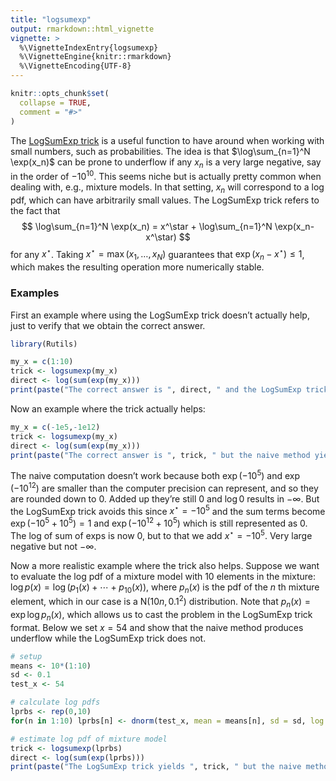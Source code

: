 ```yaml
---
title: "logsumexp"
output: rmarkdown::html_vignette
vignette: >
  %\VignetteIndexEntry{logsumexp}
  %\VignetteEngine{knitr::rmarkdown}
  %\VignetteEncoding{UTF-8}
---
```


```r
knitr::opts_chunk$set(
  collapse = TRUE,
  comment = "#>"
)
```

The [LogSumExp trick](https://en.wikipedia.org/wiki/LogSumExp)
is a useful function to have around when working with small numbers, 
such as probabilities.
The idea is that $\log\sum_{n=1}^N \exp(x_n)$
can be prone to underflow if any $x_n$ is a very large negative, 
say in the order of $-10^{10}$.
This seems niche but is actually pretty common when dealing with, e.g.,
mixture models.
In that setting, $x_n$ will correspond to a log pdf,
which can have arbitrarily small values.
The LogSumExp trick refers to the fact that
$$
  \log\sum_{n=1}^N \exp(x_n)
  = x^\star + \log\sum_{n=1}^N \exp(x_n-x^\star)
$$
for any $x^\star$. Taking $x^\star = \max(x_1,\dots,x_N)$
guarantees that $\exp(x_n-x^\star)\leq 1$,
which makes the resulting operation more numerically stable.

### Examples

First an example where using the LogSumExp trick doesn't actually help,
just to verify that we obtain the correct answer.

```r
library(Rutils)
```

```r
my_x = c(1:10)
trick <- logsumexp(my_x)
direct <- log(sum(exp(my_x)))
print(paste("The correct answer is ", direct, " and the LogSumExp trick yields ", trick))
```

Now an example where the trick actually helps:

```r
my_x = c(-1e5,-1e12)
trick <- logsumexp(my_x)
direct <- log(sum(exp(my_x)))
print(paste("The correct answer is ", trick, " but the naive method yields ", direct))
```

The naive computation doesn't work because both $\exp(-10^{5})$
and $\exp(-10^{12})$ are smaller than the
computer precision can represent, and so they are rounded down to 0.
Added up they're still 0 and $\log 0$ results in $-\infty$.
But the LogSumExp trick avoids this since
$x^\star = -10^{5}$ and the sum terms become
$\exp(-10^{5}+10^{5})=1$ and $\exp(-10^{12}+10^{5})$
which is still represented as 0.
The log of sum of exps is now 0,
but to that we add $x^\star=-10^{5}$.
Very large negative but not $-\infty$.


Now a more realistic example where the trick also helps.
Suppose we want to evaluate the log pdf of a mixture model
with 10 elements in the mixture:
$\log p(x) = \log(p_1(x)+\cdots+p_{10}(x))$,
where $p_n(x)$ is the pdf of the $n$ th mixture element,
which in our case is a N$(10n,0.1^2)$ distribution.
Note that $p_n(x) = \exp\log p_n(x)$,
which allows us to cast the problem in the LogSumExp trick format.
Below we set $x=54$ and show that the naive method produces underflow
while the LogSumExp trick does not.

```r
# setup
means <- 10*(1:10)
sd <- 0.1
test_x <- 54

# calculate log pdfs
lprbs <- rep(0,10)
for(n in 1:10) lprbs[n] <- dnorm(test_x, mean = means[n], sd = sd, log = TRUE)

# estimate log pdf of mixture model
trick <- logsumexp(lprbs)
direct <- log(sum(exp(lprbs)))
print(paste("The LogSumExp trick yields ", trick, " but the naive method yields ", direct))
```
